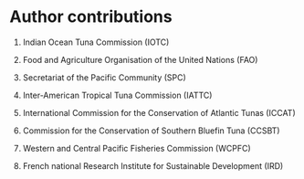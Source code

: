 # Author contributions

1. Indian Ocean Tuna Commission (IOTC)

2. Food and Agriculture Organisation of the United Nations (FAO)

3. Secretariat of the Pacific Community (SPC)

4. Inter-American Tropical Tuna Commission (IATTC)

5. International Commission for the Conservation of Atlantic Tunas (ICCAT)

6. Commission for the Conservation of Southern Bluefin Tuna (CCSBT)

7. Western and Central Pacific Fisheries Commission (WCPFC)

8. French national Research Institute for Sustainable Development (IRD)

